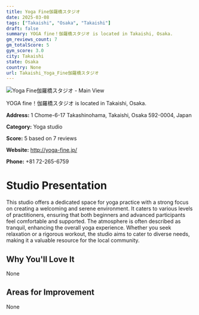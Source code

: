 ```yaml
---
title: Yoga Fine伽羅橋スタジオ
date: 2025-03-08
tags: ["Takaishi", "Osaka", "Takaishi"]  
draft: false
summary: YOGA fine！伽羅橋スタジオ is located in Takaishi, Osaka.
gm_reviews_count: 7
gm_totalScore: 5
gym_score: 3.0
city: Takaishi
state: Osaka
country: None
url: Takaishi_Yoga_Fine伽羅橋スタジオ
---
```


<div className="aspect-[16/9] relative my-8">
  <img 
    src="https://streetviewpixels-pa.googleapis.com/v1/thumbnail?panoid=i517iwabQ-1NYl3AgTivfQ&cb_client=search.gws-prod.gps&w=408&h=240&yaw=18.842451&pitch=0&thumbfov=100"
    alt="Yoga Fine伽羅橋スタジオ - Main View"
    className="object-cover absolute inset-0 w-full h-full rounded-lg"
  />
</div>

YOGA fine！伽羅橋スタジオ is located in Takaishi, Osaka.

**Address:** 1 Chome-6-17 Takashinohama, Takaishi, Osaka 592-0004, Japan

**Category:** Yoga studio

**Score:** 5 based on 7 reviews

**Website:** http://yoga-fine.jp/

**Phone:** +81 72-265-6759

# Studio Presentation

This studio offers a dedicated space for yoga practice with a strong focus on creating a welcoming and serene environment. It caters to various levels of practitioners, ensuring that both beginners and advanced participants feel comfortable and supported. The atmosphere is often described as tranquil, enhancing the overall yoga experience. Whether you seek relaxation or a rigorous workout, the studio aims to cater to diverse needs, making it a valuable resource for the local community.

## Why You'll Love It

None

## Areas for Improvement

None

<div className="grid grid-cols-1 xl:grid-cols-2 gap-4 my-8">

</div>